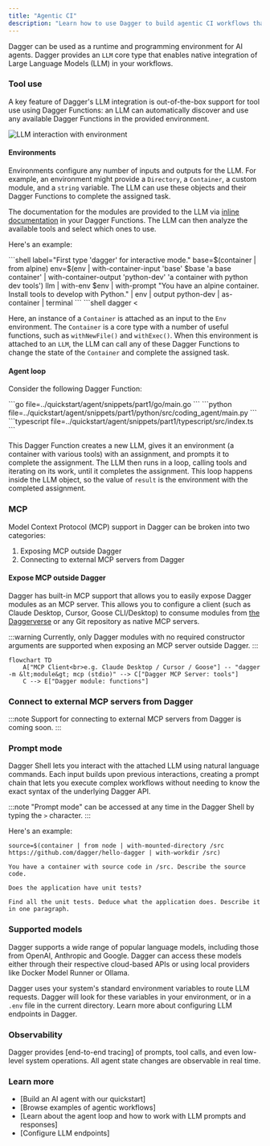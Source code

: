 ```yaml
---
title: "Agentic CI"
description: "Learn how to use Dagger to build agentic CI workflows that can adapt to changing requirements and environments."
---
```





Dagger can be used as a runtime and programming environment for AI agents. Dagger provides an `LLM` core type that enables native integration of Large Language Models (LLM) in your workflows.

### Tool use

A key feature of Dagger's LLM integration is out-of-the-box support for tool use using Dagger Functions: an LLM can automatically discover and use any available Dagger Functions in the provided environment.

![LLM interaction with environment](/img/current_docs/features/llm-env.svg)

#### Environments

Environments configure any number of inputs and outputs for the LLM. For example, an environment might provide a `Directory`, a `Container`, a custom module, and a `string` variable. The LLM can use these objects and their Dagger Functions to complete the assigned task.

The documentation for the modules are provided to the LLM via [inline documentation](../extending/documentation.mdx) in your Dagger Functions. The LLM can then analyze the available tools and select which ones to use.

Here's an example:

<Tabs groupId="shell">

<TabItem value="Dagger Shell">
```shell label="First type 'dagger' for interactive mode."
base=$(container | from alpine)
env=$(env | with-container-input 'base' $base 'a base container' | with-container-output 'python-dev' 'a container with python dev tools')
llm | with-env $env | with-prompt "You have an alpine container. Install tools to develop with Python." | env | output python-dev | as-container | terminal
```
</TabItem>

<TabItem value="System shell">
```shell
dagger <<EOF
base=\$(container | from alpine)
env=\$(env |
  with-container-input 'base' \$base 'a base container' |
  with-container-output 'python-dev' 'a container with python dev tools')
llm |
  with-env \$env |
  with-prompt "You have an alpine container. Install tools to develop with Python." |
  env |
  output python-dev |
  as-container |
  terminal
EOF
```
</TabItem>

</Tabs>

Here, an instance of a `Container` is attached as an input to the `Env` environment. The `Container` is a core type with a number of useful functions, such as `withNewFile()` and `withExec()`. When this environment is attached to an `LLM`, the LLM can call any of these Dagger Functions to change the state of the `Container` and complete the assigned task.

#### Agent loop

Consider the following Dagger Function:

<Tabs groupId="language" queryString="sdk">
<TabItem value="go" label="Go">
```go file=../quickstart/agent/snippets/part1/go/main.go
```
</TabItem>
<TabItem value="python" label="Python">
```python file=../quickstart/agent/snippets/part1/python/src/coding_agent/main.py
```
</TabItem>
<TabItem value="typescript" label="TypeScript">
```typescript file=../quickstart/agent/snippets/part1/typescript/src/index.ts
```
</TabItem>
</Tabs>

This Dagger Function creates a new LLM, gives it an environment (a container with various tools) with an assignment, and prompts it to complete the assignment. The LLM then runs in a loop, calling tools and iterating on its work, until it completes the assignment. This loop happens inside the LLM object, so the value of `result` is the environment with the completed assignment.

### MCP

Model Context Protocol (MCP) support in Dagger can be broken into two categories:

1. Exposing MCP outside Dagger
1. Connecting to external MCP servers from Dagger

#### Expose MCP outside Dagger

Dagger has built-in MCP support that allows you to easily expose Dagger modules as an MCP server. This allows you to configure a client (such as Claude Desktop, Cursor, Goose CLI/Desktop) to consume modules from [the Daggerverse](https://daggerverse.dev) or any Git repository as native MCP servers.

:::warning
Currently, only Dagger modules with no required constructor arguments are supported when exposing an MCP server outside  Dagger.
:::

```mermaid
flowchart TD
    A["MCP Client<br>e.g. Claude Desktop / Cursor / Goose"] -- "dagger -m &lt;module&gt; mcp (stdio)" --> C["Dagger MCP Server: tools"]
    C --> E["Dagger module: functions"]
```

### Connect to external MCP servers from Dagger

:::note
Support for connecting to external MCP servers from Dagger is coming soon.
:::

### Prompt mode

Dagger Shell lets you interact with the attached LLM using natural language commands. Each input builds upon previous interactions, creating a prompt chain that lets you execute complex workflows without needing to know the exact syntax of the underlying Dagger API.

:::note
"Prompt mode" can be accessed at any time in the Dagger Shell by typing the `>` character. 
:::

Here's an example:

```shell wrap
source=$(container | from node | with-mounted-directory /src https://github.com/dagger/hello-dagger | with-workdir /src)

You have a container with source code in /src. Describe the source code.

Does the application have unit tests?

Find all the unit tests. Deduce what the application does. Describe it in one paragraph.
```

### Supported models

Dagger supports a wide range of popular language models, including those from OpenAI, Anthropic and Google. Dagger can access these models either through their respective cloud-based APIs or using local providers like Docker Model Runner or Ollama.

Dagger uses your system's standard environment variables to route LLM requests. Dagger will look for these variables in your environment, or in a `.env` file in the current directory. Learn more about configuring LLM endpoints in Dagger.

### Observability

Dagger provides [end-to-end tracing] of prompts, tool calls, and even low-level system operations. All agent state changes are observable in real time.

### Learn more

- [Build an AI agent with our quickstart]
- [Browse examples of agentic workflows]
- [Learn about the agent loop and how to work with LLM prompts and responses]
- [Configure LLM endpoints]
